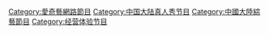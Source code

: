 {{Navbox
|name = 潮流合伙人
|title = [[潮流合伙人|<span style="color:white">'''潮流合伙人'''</span>]] 𝑭𝑶𝑼𝑹𝑻𝑹𝒀
|titlestyle=text-align:center;background:#919990;color:white;
|abovestyle=text-align:center;background:#919990;color:white
|groupstyle=text-align:center;background:#919990;color:white;
|belowstyle=text-align:center;background:#919990;color:white;
|state = {{{state|autocollapse}}}
|bodyclass= hlist

|group1 = 第一季<br />{{small|FOURTRY FAMILY 2019}}
|list1={{Navbox subgroup 
|groupstyle=text-align:center;background:#919990;color:snow 
|group1=制作电视台/电视网
|list1 =[[愛奇艺]]

|group2=拍摄地点
|list2 ={{JPN}}[[东京]]

|group3=主理人
|list3 = [[吴亦凡]]

|group4= 合伙人
|list4 = 
* [[Angelababy]]
* [[潘玮柏]]
* [[赵今麦]]
* [[福克斯]]

|group5=嘉宾
|list5 =
* [[魏大勛]]
* [[藤岡靛]]
* 楊和蘇
* 法老
* [[鍾楚曦]]
* [[李汶翰]]
* [[王源]]
* [[林允]]

|group6= 宠物
|list6 = 发财<sup>猫</sup>
}}

|group2 = 第二季<br />{{small|FOURTRY SPACE 2020}}
|list2={{Navbox subgroup 
|groupstyle=text-align:center;background:#919990;color:snow 

|group1=制作电视台/电视网
|list1 =[[愛奇艺]]

|group2=拍摄地点
|list2 ={{CHN}}[[四川省]][[成都市]]

|group3= 主理人
|list3 = [[陳偉霆]]

|group4= 合伙人
|list4 = 
* [[欧阳娜娜]]
* [[范丞丞]]
* [[刘雨昕]]
* [[周扬青]]

|group5=嘉宾
|list5 = 
* [[马天宇]]
* [[趙小棠]]
* [[孔雪兒]]
* [[魏大勋]]
* [[宋妍霏]]
* [[钱正昊]]
* [[白景屹]]
* 刘思鉴
* [[韩东君]]
* GALI

|group6= 宠物
|list6 = 巴适<sup>柯基犬</sup>}}

|group7=延伸节目
|list7 = 
* 《潮流OOTD》
* 《下班啦!合伙人》

|group8=其他
|list8 = 游戏-模拟经营类同名小游戏《潮流合伙人》
}}<noinclude>
[[Category:愛奇藝網路節目]]
[[Category:中国大陆真人秀节目]]
[[Category:中國大陸綜藝節目]]
[[Category:经营体验节目]]
</noinclude>